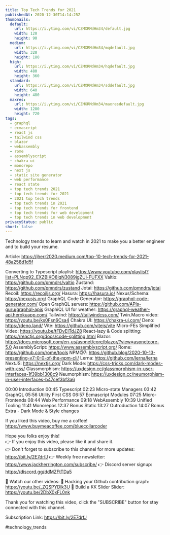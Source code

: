 ```yaml
---
title: Top Tech Trends for 2021
publishedAt: 2020-12-30T14:14:25Z
thumbnails:
  default:
    url: https://i.ytimg.com/vi/CZMXRMdHm34/default.jpg
    width: 120
    height: 90
  medium:
    url: https://i.ytimg.com/vi/CZMXRMdHm34/mqdefault.jpg
    width: 320
    height: 180
  high:
    url: https://i.ytimg.com/vi/CZMXRMdHm34/hqdefault.jpg
    width: 480
    height: 360
  standard:
    url: https://i.ytimg.com/vi/CZMXRMdHm34/sddefault.jpg
    width: 640
    height: 480
  maxres:
    url: https://i.ytimg.com/vi/CZMXRMdHm34/maxresdefault.jpg
    width: 1280
    height: 720
tags:
  - graphql
  - ecmascript
  - react js
  - tailwind css
  - blazor
  - webassembly
  - rome
  - assemblyscript
  - chakra ui
  - monorepo
  - next js
  - static site generator
  - web performance
  - react state
  - top tech trends 2021
  - top tech trends for 2021
  - 2021 top tech trends
  - top tech trends in 2021
  - top tech trends for frontend
  - top tech trends for web development
  - top tech trends in web development
privacyStatus: public
short: false
---
```

  
  Technology trends to learn and watch in 2021 to make you a better engineer and to build your resume.

Article: https://jherr2020.medium.com/top-10-tech-trends-for-2021-48a258d1d5f

Converting to Typescript playlist: https://www.youtube.com/playlist?list=PLNqp92_EXZBIKO8lqN3089jgZUi-FUFXX
Valtio: https://github.com/pmndrs/valtio
Zustand: https://github.com/pmndrs/zustand
Jotai: https://github.com/pmndrs/jotai
Recoil: https://recoiljs.org/
Hasura: https://hasura.io/
Nexus/Schema: https://nexusjs.org/
GraphQL Code Generator: https://graphql-code-generator.com/
Open GraphQL servers: https://github.com/APIs-guru/graphql-apis
GraphiQL UI for weather: https://graphql-weather-api.herokuapp.com/
Tailwind: https://tailwindcss.com/
Twin.Macro video: https://youtu.be/ks0Fsn6Csa4
Chakra UI: https://chakra-ui.com/
Deno: https://deno.land/
Vite: https://github.com/vitejs/vite
Micro-FEs Simplified Video: https://youtu.be/tFDvEITdJZ8
React-lazy & Code splitting: https://reactjs.org/docs/code-splitting.html
Blazor: https://docs.microsoft.com/en-us/aspnet/core/blazor/?view=aspnetcore-5.0
AssemblyScript: https://www.assemblyscript.org/
Rome: https://github.com/rome/tools
NPM@7: https://github.blog/2020-10-13-presenting-v7-0-0-of-the-npm-cli/
Lerna: https://github.com/lerna/lerna
NextJS: https://nextjs.org/
Dark Mode: https://css-tricks.com/dark-modes-with-css/
Glassmorphism: https://uxdesign.cc/glassmorphism-in-user-interfaces-1f39bb1308c9
Neumorphism: https://uxdesign.cc/neumorphism-in-user-interfaces-b47cef3bf3a6

00:00 Introduction
00:45 Typescript
02:23 Micro-state Managers
03:42 GraphQL
05:56 Utility First CSS
06:57 Ecmascript Modules
07:25 Micro-Frontends
08:44 Web Performance
09:18 WebAssembly
10:39 Unified Tooling
11:41 Monorepos
12:37 Bonus Static
13:27 Outroduction
14:07 Bonus Extra - Dark Mode & Style changes

If you liked this video, buy me a coffee! https://www.buymeacoffee.com/bluecollarcoder

Hope you folks enjoy this!    
👉 If you enjoy this video, please like it and share it.    
👉 Don't forget to subscribe to this channel for more updates: https://bit.ly/2E7drfJ
👉 Weekly free newsletter: https://www.jackherrington.com/subscribe/
👉 Discord server signup: https://discord.gg/ddMZFtTDa5

💢 Watch our other videos:
💟 Hacking your Github contribution graph: https://youtu.be/_ZQSPYDlk3U
💟 Build a KK Slider Slider: https://youtu.be/2DbX0xFL0nk

Thank you for watching this video, click the "SUBSCRIBE" button for stay connected with this channel. 

Subscription Link:  https://bit.ly/2E7drfJ

#technology_trends
  